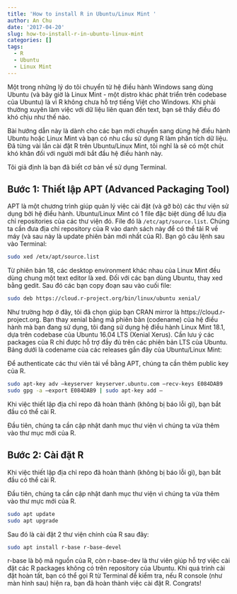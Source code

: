 ```yaml
---
title: 'How to install R in Ubuntu/Linux Mint '
author: An Chu
date: '2017-04-20'
slug: how-to-install-r-in-ubuntu-linux-mint
categories: []
tags:
  - R
  - Ubuntu
  - Linux Mint
---
```


 Một trong những lý do tôi chuyển từ hệ điều hành Windows sang dùng Ubuntu (và bây giờ là Linux Mint - một distro khác phát triển trên codebase của Ubuntu) là vì R không chưa hỗ trợ tiếng Việt cho Windows. Khi phải thường xuyên làm việc với dữ liệu liên quan đến text, bạn sẽ thấy điều đó khó chịu như thế nào.

Bài hướng dẫn này là dành cho các bạn mới chuyển sang dùng hệ điều hành Ubuntu hoặc Linux Mint và bạn có nhu cầu sử dụng R làm phân tích dữ liệu. Đã từng vài lần cài đặt R trên Ubuntu/Linux Mint, tôi nghĩ là sẽ có một chút khó khăn đối với người mới bắt đầu hệ điều hành này.


Tôi giả định là bạn đã biết cơ bản về sử dụng Terminal.


##  Bước 1: Thiết lập APT (Advanced Packaging Tool)

APT là một chương trình giúp quản lý việc cài đặt (và gỡ bỏ) các thư viện sử dụng bởi hệ điều hành. Ubuntu/Linux Mint có 1 file đặc biệt dùng để lưu địa chỉ repositories của các thư viện đó. File đó là `/etc/apt/source.list`. Chúng ta cần đưa địa chỉ repository của R vào danh sách này để có thể tải R về máy (và sau này là update phiên bản mới nhất của R). Bạn gõ câu lệnh sau vào Terminal:

```bash
sudo xed /etx/apt/source.list
```

Từ phiên bản 18, các desktop environment khác nhau của Linux Mint đều dùng chung một text editor là xed. Đối với các bạn dùng Ubuntu, thay xed bằng gedit. Sau đó các bạn copy đoạn sau vào cuối file:

```bash
sudo deb https://cloud.r-project.org/bin/linux/ubuntu xenial/
```

Như trường hợp ở đây, tôi đã chọn giúp bạn CRAN mirror là https://cloud.r-project.org. Bạn thay xenial bằng mã phiên bản (codename) của hệ điều hành mà bạn đang sử dụng, tôi đang sử dụng hệ điều hành Linux Mint 18.1, dựa trên codebase của Ubuntu 16.04 LTS (Xenial Xerus). Cần lưu ý các packages của R chỉ được hỗ trợ đầy đủ trên các phiên bản LTS của Ubuntu. Bảng dưới là codename của các releases gần đây của Ubuntu/Linux Mint:


Để authenticate các thư viên tải về bằng APT, chúng ta cần thêm public key của R.

```bash
sudo apt-key adv –keyserver keyserver.ubuntu.com –recv-keys E084DAB9
sudo gpg -a –export E084DAB9 | sudo apt-key add –
```

Khi việc thiết lập địa chỉ repo đã hoàn thành (không bị báo lỗi gì), bạn bắt đầu có thể cài R.

Đầu tiên, chúng ta cần cập nhật danh mục thư viện vì chúng ta vừa thêm vào thư mục mới của R.

## Bước 2: Cài đặt R

Khi việc thiết lập địa chỉ repo đã hoàn thành (không bị báo lỗi gì), bạn bắt đầu có thể cài R.

Đầu tiên, chúng ta cần cập nhật danh mục thư viện vì chúng ta vừa thêm vào thư mực mới của R.

```bash
sudo apt update
sudo apt upgrade
```

Sau đó là cài đặt 2 thư viện chính của R sau đây:

```bash
sudo apt install r-base r-base-devel
```

r-base là bộ mã nguồn của R, còn r-base-dev là thư viên giúp hỗ trợ việc cài đặt các R packages không có trên repository của Ubuntu. Khi quá trình cài đặt hoàn tất, bạn có thể gọi R từ Terminal để kiểm tra, nếu R console (như màn hình sau) hiện ra, bạn đã hoàn thành việc cài đặt R. Congrats!

